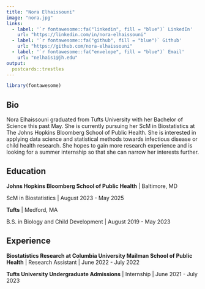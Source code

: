 ```yaml
---
title: "Nora Elhaissouni"
image: "nora.jpg"
links:
  - label: '`r fontawesome::fa("linkedin", fill = "blue")` LinkedIn'
    url: "https://linkedin.com/in/nora-elhaissouni"
  - label: '`r fontawesome::fa("github", fill = "blue")` Github'
    url: "https://github.com/nora-elhaissouni"
  - label: '`r fontawesome::fa("envelope", fill = "blue")` Email'
    url: "nelhais1@jh.edu"
output:
  postcards::trestles
---
```

```r
library(fontawesome)
```
## Bio

Nora Elhaissouni graduated from Tufts University with her Bachelor of Science this past May. She is currently pursuing her ScM in Biostatistics at The Johns Hopkins Bloomberg School of Public Health. She is interested in applying data science and statistical methods towards infectious disease or child health research. She hopes to gain more research experience and is looking for a summer internship so that she can narrow her interests further.

## Education

**Johns Hopkins Bloomberg School of Public Health** | Baltimore, MD

ScM in Biostatistics | August 2023 - May 2025

**Tufts** | Medford, MA

B.S. in Biology and Child Development | August 2019 - May 2023

## Experience

**Biostatistics Research at Columbia University Mailman School of Public Health** | Research Assistant | June 2022 - July 2022

**Tufts University Undergraduate Admissions** | Internship | June 2021 - July 2023


